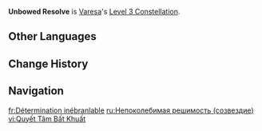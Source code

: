 {{Constellation Infobox
|image         = Constellation Unbowed Resolve.png
|character     = Varesa
|level         = 3
|description   = Increases the Level of [[Guardian Vent!]] by 3.<br>Maximum upgrade level is 15.
|scale_att1    = 
|scale_att2    = 
|utility1      = Talent Level Increase
|utility2      = Elemental Burst Level Increase
}}
'''Unbowed Resolve''' is [[Varesa]]'s [[Level 3 Constellation]].
<!--
==Gameplay Notes==
--><!--
==Preview==
{{Preview
|file = Unbowed Resolve Preview
}}
-->
==Other Languages==
{{Other Languages
|en       = Unbowed Resolve
|zhs      = 百折不摧的决意
|zhs_rm   = 
|zht      = 百折不摧的決意
|zht_rm   = 
|zh_tl    = 
|ja       = 不撓不屈の決意
|ja_rm    = 
|ja_tl    = 
|ko       = 불굴의 결심
|ko_rm    = 
|ko_tl    = 
|es       = Determinación inquebrantable
|es_tl    = Unbreakable Determination
|fr       = Détermination inébranlable
|fr_tl    = Unwavering Determination
|ru       = Непоколебимая решимость
|ru_tl    = 
|th       = Unbowed Resolve
|vi       = Quyết Tâm Bất Khuất
|vi_tl    = 
|de       = Unbeugsame Entschlossenheit
|de_tl    = Unbending Resolve
|id       = Unbowed Resolve
|pt       = Determinação Inabalável
|pt_tl    = 
|tr       = Boyun Eğmeyen İrade
|tr_tl    = 
|it       = Determinazione indomita
|it_tl    = 
}}

==Change History==
{{Change History|5.5}}

==Navigation==
{{Talent Navbox|Varesa}}

[[fr:Détermination inébranlable]]
[[ru:Непоколебимая решимость (созвездие)]]
[[vi:Quyết Tâm Bất Khuất]]